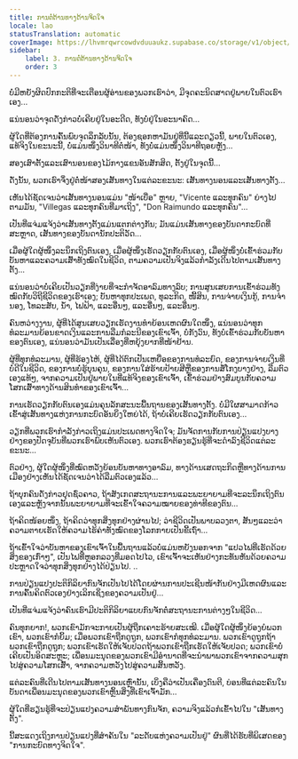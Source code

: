 ```yaml
---
title: ການຕໍ່ຕ້ານທາງດ້ານຈິດໃຈ
locale: lao
statusTranslation: automatic
coverImage: https://lhvmrqwrcowdvduuaukz.supabase.co/storage/v1/object/public/strapi-uploads/small_cover-tratado-de-psicologia-revolucionaria.webp-5e15e1cec4e0ebebcde5d7fc7565d8fd.webp
sidebar:
    label: 3. ການຕໍ່ຕ້ານທາງດ້ານຈິດໃຈ
    order: 3
---
```

ບໍ່​ມີ​ຫຍັງ​ຜິດ​ປົກກະຕິ​ທີ່​ຈະ​ເຕືອນ​ຜູ້​ອ່ານ​ຂອງ​ພວກ​ເຮົາ​ວ່າ​, ມີ​ຈຸດ​ຄະນິດສາດ​ຢູ່​ພາຍໃນ​ຕົວ​ເຮົາ​ເອງ...

ແນ່ນອນ​ວ່າ​ຈຸດ​ດັ່ງກ່າວ​ບໍ່​ເຄີຍ​ຢູ່ໃນ​ອະດີດ​, ທັງ​ບໍ່​ຢູ່ໃນ​ອະນາຄົດ...

ຜູ້​ໃດ​ທີ່​ຕ້ອງການ​ຄົ້ນພົບ​ຈຸດ​ລຶກລັບ​ນັ້ນ​, ຕ້ອງ​ຊອກຫາ​ມັນ​ຢູ່​ທີ່​ນີ້​ແລະ​ດຽວ​ນີ້​, ພາຍໃນ​ຕົວ​ເອງ​, ແທ້​ຈິງ​ໃນ​ຂະນະ​ນີ້​, ບໍ່​ແມ່ນ​ໜຶ່ງ​ວິນາທີ​ຕໍ່ໜ້າ​, ທັງ​ບໍ່​ແມ່ນ​ໜຶ່ງ​ວິນາທີ​ຖອຍຫຼັງ...

ສອງ​ເສົາ​ຕັ້ງ​ແລະ​ເສົາ​ນອນ​ຂອງ​ໄມ້ກາງແຂນ​ອັນ​ສັກສິດ​, ຕັ້ງ​ຢູ່​ໃນ​ຈຸດ​ນີ້...

ດັ່ງນັ້ນ​, ພວກເຮົາ​ຈຶ່ງ​ຢູ່​ຕໍ່ໜ້າ​ສອງ​ເສັ້ນທາງ​ໃນ​ແຕ່​ລະ​ຂະນະ​: ເສັ້ນທາງ​ນອນ​ແລະ​ເສັ້ນທາງ​ຕັ້ງ...

ເຫັນ​ໄດ້​ຊັດເຈນ​ວ່າ​ເສັ້ນທາງ​ນອນ​ແມ່ນ "ໜ້າ​ເບື່ອ" ຫຼາຍ​, "Vicente ແລະ​ທຸກ​ຄົນ" ຍ່າງ​ໄປ​ຕາມ​ມັນ​, "Villegas ແລະ​ທຸກ​ຄົນ​ທີ່​ມາ​ເຖິງ", "Don Raimundo ແລະ​ທຸກ​ຄົນ"...

ເປັນ​ທີ່​ແຈ່ມແຈ້ງ​ວ່າ​ເສັ້ນທາງ​ຕັ້ງ​ແມ່ນ​ແຕກຕ່າງ​ກັນ​; ມັນ​ແມ່ນ​ເສັ້ນທາງ​ຂອງ​ບັນດາ​ກະບົດ​ທີ່​ສະຫຼາດ​, ເສັ້ນທາງ​ຂອງ​ບັນດາ​ນັກ​ປະຕິວັດ...

ເມື່ອ​ຜູ້​ໃດ​ຜູ້​ໜຶ່ງ​ລະນຶກ​ເຖິງ​ຕົນ​ເອງ​, ເມື່ອ​ຜູ້​ໜຶ່ງ​ເຮັດ​ວຽກ​ກັບ​ຕົນ​ເອງ​, ເມື່ອ​ຜູ້​ໜຶ່ງ​ບໍ່​ເຂົ້າ​ຮ່ວມ​ກັບ​ບັນຫາ​ແລະ​ຄວາມ​ເສົ້າ​ທັງ​ໝົດ​ໃນ​ຊີວິດ​, ຕາມ​ຄວາມ​ເປັນ​ຈິງ​ແລ້ວ​ກຳລັງ​ເດີນ​ໄປ​ຕາມ​ເສັ້ນທາງ​ຕັ້ງ...

ແນ່ນອນ​ວ່າ​ບໍ່​ເຄີຍ​ເປັນ​ວຽກ​ທີ່​ງ່າຍ​ທີ່​ຈະ​ກຳຈັດ​ອາລົມ​ທາງ​ລົບ​; ການ​ສູນເສຍ​ການ​ເຂົ້າ​ຮ່ວມ​ທັງ​ໝົດ​ກັບ​ວິຖີ​ຊີວິດ​ຂອງ​ເຮົາ​ເອງ​; ບັນຫາ​ທຸກ​ປະເພດ​, ທຸລະກິດ​, ໜີ້​ສິນ​, ການ​ຈ່າຍ​ເງິນ​ກູ້​, ການ​ຈຳນອງ​, ໂທລະສັບ​, ນ້ຳ​, ໄຟຟ້າ​, ແລະ​ອື່ນໆ​, ແລະ​ອື່ນໆ​, ແລະ​ອື່ນໆ.

ຄົນ​ຫວ່າງ​ງານ​, ຜູ້​ທີ່​ໄດ້​ສູນເສຍ​ວຽກ​ເຮັດ​ງານ​ທຳ​ຍ້ອນ​ເຫດຜົນ​ໃດ​ໜຶ່ງ​, ແນ່ນອນ​ວ່າ​ທຸກ​ທໍລະມານ​ຍ້ອນ​ຂາດ​ເງິນ​ແລະ​ການ​ລືມ​ກໍລະນີ​ຂອງ​ເຂົາ​ເຈົ້າ​, ບໍ່​ກັງວົນ​, ທັງ​ບໍ່​ເຂົ້າ​ຮ່ວມ​ກັບ​ບັນຫາ​ຂອງ​ຕົນ​ເອງ​, ແນ່ນອນ​ວ່າ​ມັນ​ເປັນ​ເລື່ອງ​ທີ່​ຫຍຸ້ງຍາກ​ທີ່​ໜ້າ​ຢ້ານ.

ຜູ້​ທີ່​ທຸກ​ທໍລະມານ​, ຜູ້​ທີ່​ຮ້ອງໄຫ້​, ຜູ້​ທີ່​ໄດ້​ຕົກ​ເປັນ​ເຫຍື່ອ​ຂອງ​ການ​ທໍລະຍົດ​, ຂອງ​ການ​ຈ່າຍ​ເງິນ​ທີ່​ບໍ່​ດີ​ໃນ​ຊີວິດ​, ຂອງ​ການ​ບໍ່​ຮູ້​ບຸນຄຸນ​, ຂອງ​ການ​ໃສ່​ຮ້າຍ​ປ້າຍ​ສີ​ຫຼື​ຂອງ​ການ​ສໍ້​ໂກງ​ບາງ​ຢ່າງ​, ລືມ​ຕົວ​ເອງ​ແທ້ໆ​, ຈາກ​ຄວາມ​ເປັນ​ຢູ່​ພາຍໃນ​ທີ່​ແທ້​ຈິງ​ຂອງ​ເຂົາ​ເຈົ້າ​, ເຂົ້າ​ຮ່ວມ​ຢ່າງ​ສົມບູນ​ກັບ​ຄວາມ​ໂສກ​ເສົ້າ​ທາງ​ດ້ານ​ສິນທຳ​ຂອງ​ເຂົາ​ເຈົ້າ...

ການ​ເຮັດ​ວຽກ​ກັບ​ຕົນ​ເອງ​ແມ່ນ​ຄຸນລັກສະນະ​ພື້ນຖານ​ຂອງ​ເສັ້ນທາງ​ຕັ້ງ. ບໍ່​ມີ​ໃຜ​ສາມາດ​ກ້າວ​ເຂົ້າ​ສູ່​ເສັ້ນທາງ​ແຫ່ງ​ການ​ກະບົດ​ອັນ​ຍິ່ງໃຫຍ່​ໄດ້​, ຖ້າ​ບໍ່​ເຄີຍ​ເຮັດ​ວຽກ​ກັບ​ຕົນ​ເອງ...

ວຽກ​ທີ່​ພວກເຮົາ​ກຳລັງ​ກ່າວ​ເຖິງ​ແມ່ນ​ປະເພດ​ທາງ​ຈິດ​ໃຈ​; ມັນ​ຈັດການ​ກັບ​ການ​ປ່ຽນແປງ​ບາງ​ຢ່າງ​ຂອງ​ປັດຈຸບັນ​ທີ່​ພວກເຮົາ​ພົບ​ເຫັນ​ຕົວ​ເອງ. ພວກເຮົາ​ຕ້ອງ​ຮຽນ​ຮູ້​ທີ່​ຈະ​ດຳລົງ​ຊີວິດ​ແຕ່​ລະ​ຂະນະ...

ຕົວຢ່າງ​, ຜູ້​ໃດ​ຜູ້​ໜຶ່ງ​ທີ່​ໝົດ​ຫວັງ​ຍ້ອນ​ບັນຫາ​ທາງ​ອາລົມ​, ທາງ​ດ້ານ​ເສດຖະກິດ​ຫຼື​ທາງ​ດ້ານ​ການ​ເມືອງ​ຢ່າງ​ເຫັນ​ໄດ້​ຊັດ​ເຈນ​ວ່າ​ໄດ້​ລືມ​ຕົວ​ເອງ​ແລ້ວ...

ຖ້າ​ບຸກຄົນ​ດັ່ງກ່າວ​ຢຸດ​ຊົ່ວ​ຄາວ​, ຖ້າ​ສັງເກດ​ສະຖານະການ​ແລະ​ພະຍາຍາມ​ທີ່​ຈະ​ລະນຶກ​ເຖິງ​ຕົນ​ເອງ​ແລະ​ຫຼັງ​ຈາກ​ນັ້ນ​ພະຍາຍາມ​ທີ່​ຈະ​ເຂົ້າໃຈ​ຄວາມ​ໝາຍ​ຂອງ​ທ່າ​ທີ​ຂອງ​ຕົນ...

ຖ້າ​ຄິດ​ໜ້ອຍ​ໜຶ່ງ​, ຖ້າ​ຄິດ​ວ່າ​ທຸກ​ສິ່ງ​ທຸກ​ຢ່າງ​ຜ່ານ​ໄປ​; ວ່າ​ຊີວິດ​ເປັນ​ພາບລວງ​ຕາ​, ສັ້ນໆ​ແລະ​ວ່າ​ຄວາມ​ຕາຍ​ເຮັດ​ໃຫ້​ຄວາມ​ໄຮ້​ຄ່າ​ທັງ​ໝົດ​ຂອງ​ໂລກ​ກາຍ​ເປັນ​ຂີ້​ເຖົ່າ...

ຖ້າ​ເຂົ້າໃຈ​ວ່າ​ບັນຫາ​ຂອງ​ເຂົາ​ເຈົ້າ​ໃນ​ພື້ນຖານ​ແລ້ວ​ບໍ່​ແມ່ນ​ຫຍັງ​ນອກ​ຈາກ "ແປວ​ໄຟ​ທີ່​ເຮັດ​ດ້ວຍ​ສິ່ງ​ຂອງ​ເກົ່າໆ", ເປັນ​ໄຟ​ທີ່​ຫຼອກລວງ​ທີ່​ມອດ​ໄປ​ໄວ​, ເຂົາ​ເຈົ້າ​ຈະ​ເຫັນ​ຢ່າງ​ກະທັນຫັນ​ດ້ວຍ​ຄວາມ​ປະຫຼາດ​ໃຈ​ວ່າ​ທຸກ​ສິ່ງ​ທຸກ​ຢ່າງ​ໄດ້​ປ່ຽນ​ໄປ. ..

ການ​ປ່ຽນ​ແປງ​ປະຕິກິລິຍາ​ກົນ​ຈັກ​ເປັນ​ໄປ​ໄດ້​ໂດຍ​ຜ່ານ​ການ​ປະ​ເຊີນ​ໜ້າ​ກັນ​ຢ່າງ​ມີ​ເຫດຜົນ​ແລະ​ການ​ຄົ້ນຄິດ​ຕົວ​ເອງ​ຢ່າງ​ເລິກ​ເຊິ່ງ​ຂອງ​ຄວາມ​ເປັນ​ຢູ່...

ເປັນ​ທີ່​ແຈ່ມແຈ້ງ​ວ່າ​ຄົນ​ເຮົາ​ມີ​ປະຕິກິລິຍາ​ແບບ​ກົນ​ຈັກ​ຕໍ່​ສະຖານະການ​ຕ່າງໆ​ໃນ​ຊີວິດ...

ຄົນ​ທຸກ​ຍາກ!, ພວກ​ເຂົາ​ມັກ​ຈະ​ກາຍ​ເປັນ​ຜູ້​ຖືກ​ເຄາະ​ຮ້າຍ​ສະເໝີ. ເມື່ອ​ຜູ້​ໃດ​ຜູ້​ໜຶ່ງ​ຍ້ອງຍໍ​ພວກ​ເຂົາ​, ພວກ​ເຂົາ​ກໍ​ຍິ້ມ​; ເມື່ອ​ພວກ​ເຂົາ​ຖືກ​ດູ​ຖູກ​, ພວກ​ເຂົາ​ກໍ​ທຸກ​ທໍລະມານ. ພວກ​ເຂົາ​ດູ​ຖູກ​ຖ້າ​ພວກ​ເຂົາ​ຖືກ​ດູ​ຖູກ​; ພວກ​ເຂົາ​ເຮັດ​ໃຫ້​ເຈັບ​ປວດ​ຖ້າ​ພວກ​ເຂົາ​ຖືກ​ເຮັດ​ໃຫ້​ເຈັບ​ປວດ​; ພວກ​ເຂົາ​ບໍ່​ເຄີຍ​ເປັນ​ອິດສະຫຼະ​; ເພື່ອນ​ມະນຸດ​ຂອງ​ພວກ​ເຂົາ​ມີ​ອຳນາດ​ທີ່​ຈະ​ນຳ​ພາ​ພວກ​ເຂົາ​ຈາກ​ຄວາມ​ສຸກ​ໄປ​ສູ່​ຄວາມ​ໂສກ​ເສົ້າ​, ຈາກ​ຄວາມ​ຫວັງ​ໄປ​ສູ່​ຄວາມ​ສິ້ນ​ຫວັງ.

ແຕ່​ລະ​ຄົນ​ທີ່​ເດີນ​ໄປ​ຕາມ​ເສັ້ນທາງ​ນອນ​ເຫຼົ່າ​ນັ້ນ​, ເບິ່ງ​ຄື​ວ່າ​ເປັນ​ເຄື່ອງ​ດົນຕີ​, ບ່ອນ​ທີ່​ແຕ່​ລະ​ຄົນ​ໃນ​ບັນດາ​ເພື່ອນ​ມະນຸດ​ຂອງ​ພວກ​ເຂົາ​ຫຼິ້ນ​ສິ່ງ​ທີ່​ເຂົາ​ເຈົ້າ​ມັກ...

ຜູ້​ໃດ​ທີ່​ຮຽນ​ຮູ້​ທີ່​ຈະ​ປ່ຽນ​ແປງ​ຄວາມ​ສຳພັນ​ທາງ​ກົນ​ຈັກ​, ຄວາມ​ຈິງ​ແລ້ວ​ກໍ​ເຂົ້າ​ໄປ​ໃນ "ເສັ້ນທາງ​ຕັ້ງ".

ນີ້​ສະແດງ​ເຖິງ​ການ​ປ່ຽນແປງ​ທີ່​ສຳຄັນ​ໃນ "ລະດັບ​ແຫ່ງ​ຄວາມ​ເປັນ​ຢູ່" ຜົນ​ທີ່​ໄດ້​ຮັບ​ທີ່​ພິເສດ​ຂອງ "ການ​ກະບົດ​ທາງ​ຈິດ​ໃຈ".

